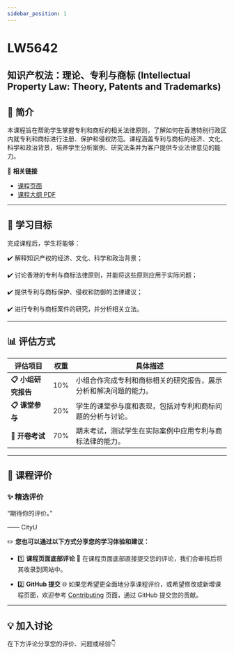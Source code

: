 ```yaml
---
sidebar_position: 1
---
```


# LW5642
## 知识产权法：理论、专利与商标 (Intellectual Property Law: Theory, Patents and Trademarks)

## **📘 简介**
本课程旨在帮助学生掌握专利和商标的相关法律原则，了解如何在香港特别行政区内就专利和商标进行注册、保护和侵权防范。课程涵盖专利与商标的经济、文化、科学和政治背景，培养学生分析案例、研究法条并为客户提供专业法律意见的能力。

🔗 **相关链接**
- [课程页面](https://www.cityu.edu.hk/catalogue/pg/202425/course/LW5642.htm)
- [课程大纲 PDF](https://www.cityu.edu.hk/catalogue/pg/202425/course/LW5642.pdf)

---

## **🎯 学习目标**

完成课程后，学生将能够：

✔️ 解释知识产权的经济、文化、科学和政治背景；

✔️ 讨论香港的专利与商标法律原则，并能将这些原则应用于实际问题；

✔️ 提供专利与商标保护、侵权和防御的法律建议；

✔️ 进行专利与商标案件的研究，并分析相关立法。

---

## **📊 评估方式**

| **评估项目**         | **权重** | **具体描述**                                                                                       |
|---------------------|---------|---------------------------------------------------------------------------------------------------|
| **📋 小组研究报告**   | 10%     | 小组合作完成专利和商标相关的研究报告，展示分析和解决问题的能力。                                   |
| **📋 课堂参与**       | 20%     | 学生的课堂参与度和表现，包括对专利和商标问题的分析与讨论。                                           |
| **📂 开卷考试**       | 70%     | 期末考试，测试学生在实际案例中应用专利与商标法律的能力。                                               |

---

## **💬 课程评价**

### ✨ **精选评价**
<div className={commentStyles.commentBox}>
    <p className={commentStyles.commentText}>
        “期待你的评价。”
    </p>
    <p className={commentStyles.commentAuthor}>—— CityU</p>
</div>

✏️ **您也可以通过以下方式分享您的学习体验和建议：**

- 1️⃣ **课程页面底部评论**
💬 在课程页面底部直接提交您的评论，我们会审核后将其收录到网站中。

- 2️⃣ **GitHub 提交**
🌐 如果您希望更全面地分享课程评价，或希望修改或新增课程页面，欢迎参考 [Contributing](https://penjc.github.io/cityU-navigator/contributing) 页面，通过 GitHub 提交您的贡献。

---

## **💡 加入讨论**

在下方评论分享您的评价、问题或经验👇
<Utterances />
